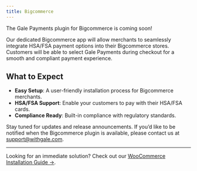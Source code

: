 ```yaml
---
title: Bigcommerce 
---
```


The Gale Payments plugin for Bigcommerce is coming soon! 

Our dedicated Bigcommerce app will allow merchants to seamlessly integrate HSA/FSA payment options into their Bigcommerce stores. Customers will be able to select Gale Payments during checkout for a smooth and compliant payment experience.

## What to Expect

- **Easy Setup**: A user-friendly installation process for Bigcommerce merchants.
- **HSA/FSA Support**: Enable your customers to pay with their HSA/FSA cards.
- **Compliance Ready**: Built-in compliance with regulatory standards.

Stay tuned for updates and release announcements. If you’d like to be notified when the Bigcommerce plugin is available, please contact us at [support@withgale.com](mailto:support@withgale.com).

---
Looking for an immediate solution? Check out our [WooCommerce Installation Guide →](onboarding/woocommerce/installation).
